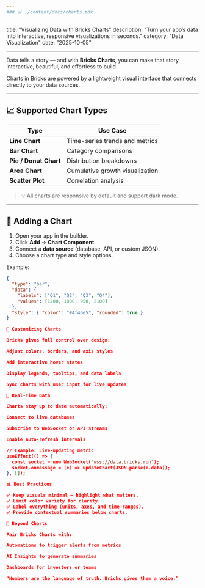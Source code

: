 ```yaml
---
### 📊 `/content/docs/charts.mdx`
---
```


title: "Visualizing Data with Bricks Charts"
description: "Turn your app’s data into interactive, responsive visualizations in seconds."
category: "Data Visualization"
date: "2025-10-05"

---

Data tells a story — and with **Bricks Charts**, you can make that story interactive, beautiful, and effortless to build.

Charts in Bricks are powered by a lightweight visual interface that connects directly to your data sources.

---

## 📈 Supported Chart Types

| Type                  | Use Case                        |
| --------------------- | ------------------------------- |
| **Line Chart**        | Time-series trends and metrics  |
| **Bar Chart**         | Category comparisons            |
| **Pie / Donut Chart** | Distribution breakdowns         |
| **Area Chart**        | Cumulative growth visualization |
| **Scatter Plot**      | Correlation analysis            |

> 💡 All charts are responsive by default and support dark mode.

---

## 🧩 Adding a Chart

1. Open your app in the builder.
2. Click **Add → Chart Component**.
3. Connect a **data source** (database, API, or custom JSON).
4. Choose a chart type and style options.

Example:

```json
{
  "type": "bar",
  "data": {
    "labels": ["Q1", "Q2", "Q3", "Q4"],
    "values": [1200, 1800, 950, 2100]
  },
  "style": { "color": "#4f46e5", "rounded": true }
}

🎨 Customizing Charts

Bricks gives full control over design:

Adjust colors, borders, and axis styles

Add interactive hover states

Display legends, tooltips, and data labels

Sync charts with user input for live updates

🔗 Real-Time Data

Charts stay up to date automatically:

Connect to live databases

Subscribe to WebSocket or API streams

Enable auto-refresh intervals

// Example: Live-updating metric
useEffect(() => {
  const socket = new WebSocket("wss://data.bricks.run");
  socket.onmessage = (e) => updateChart(JSON.parse(e.data));
}, []);

📊 Best Practices

✅ Keep visuals minimal — highlight what matters.
✅ Limit color variety for clarity.
✅ Label everything (units, axes, and time ranges).
✅ Provide contextual summaries below charts.

🚀 Beyond Charts

Pair Bricks Charts with:

Automations to trigger alerts from metrics

AI Insights to generate summaries

Dashboards for investors or teams

“Numbers are the language of truth. Bricks gives them a voice.”
```
